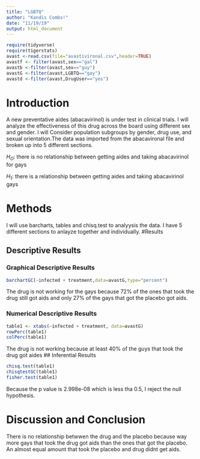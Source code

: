 ---
title: "LGBTQ"
author: "Kandis Combs!"
date: "11/19/19"
output: html_document
---

```{r include=FALSE,echo=FALSE}
require(tidyverse)
require(tigerstats)
avast <-read.csv(file="avastivironal.csv",header=TRUE)
avastf <- filter(avast,sex=="gal")
avastb <-filter(avast,sex=="guy")
avastG <-filter(avast,LGBTQ=="gay")
avastd <-filter(avast,DrugUser=="yes")
```

# Introduction

<!--In this section you explain what you are trying to show.  Where did the data come from?  What is the research or other question you are trying to answer?.  If you skimp in this section expect to be marked down in your grade. Paint a picture of the project a couple of paragraphs is expected!-->

A new  preventative aides (abacavirinol) is under test in clinical trials. I will analyze the effectiveness of this drug across the board using different sex and gender. I will Consider population subgroups by gender, drug use, and sexual orientation.The data was imported from the abacavironal file and broken up into 5 different sections. 

$H_O$: there is no relationship between getting aides and taking abacavirinol for gays

$H_1$: there is a relationship between getting aides and taking abacavirinol gays


# Methods

<!--Decide on your methods:  use "variable analysis" or other appropriate descriptors.  Make sure to choose at least one graphical method and at least one numerical method. Discuss what data manipulations may be needed for example subsetting or other binning procedures and what sort of graphical displays and inferential tools will be used!-->

I will use barcharts, tables and chisq.test to analyysis the data. I have 5 different sections to anlayze together and individually. 
#Results

<!--Divide this section into two sub-sections:  One for your descriptive  results and one for your inferential results.!-->

## Descriptive Results

### Graphical Descriptive Results

<!--Graphical results here.  Make sure to show your code.  Provide appropriate labels for axes, giving units if possible, and provide a good title for the graph, too.  Use the graphical results to describe the patterns if any that exist in the data as focused toward the research question. Bottom line is to explain the features of the graph that are relevant to conforming or departing to what is expected by your null hypothesis !-->

```{r}
barchartGC(~infected + treatment,data=avastG,type="percent")
```
The drug is not working for the gays because 72% of the ones that took the drug still got aids and only 27% of the gays that got the placebo got aids.


### Numerical Descriptive Results

<!--Numerical results go here. Use the numerical results to describe the patterns if any that exist in the data as focused toward the research question!-->

```{r}
table1 <- xtabs(~infected + treatment, data=avastG)
rowPerc(table1)
colPerc(table1)
```
The drug is not working because at least 40% of the guys that took the drug got aides
## Inferential Results

<!--State hypothesis clearly.  Make sure your discussion of the inferential test covers all the aspects that the test output produces, such as test statistic, p-value etc.  Make a decision about the null hypothesis, explain the assumptions on which the selected test/procedure was based, and why the chosen procedure satisfys the assumptions and is appropriate to answer the research question!-->

```{r}
chisq.test(table1)
chisqtestGC(table1)
fisher.test(table1)
```
Because the p value is 2.998e-08 which is less tha 0.5, I reject the null hypothesis.
 
# Discussion and Conclusion

<!--Discussion and conclusion here.  If you found a relationship be sure to consider whether the relationship occurs because one of the variavbles causes the other, or whether they perhasps are related for some other reason.  Watch the chapter 6 videos from the GeorgeTown videos collection.!--> There is no relationship betwwen the drug and the placebo because way more gays that took the drug got aids than the ones that got the placebo. An almost equal amount that took the placebo and drug didnt get aids. 
